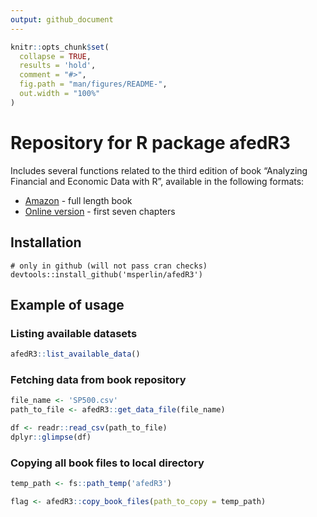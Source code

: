```yaml
---
output: github_document
---
```


```r
knitr::opts_chunk$set(
  collapse = TRUE, 
  results = 'hold',
  comment = "#>",
  fig.path = "man/figures/README-",
  out.width = "100%"
)
```

# Repository for R package afedR3 

Includes several functions related to the third edition of book "Analyzing Financial and Economic Data with R", available in the following formats:

- [Amazon](https://www.amazon.com/dp/B084LSNXMN) - full length book
- [Online version](https://www.msperlin.com/afedR/) - first seven chapters


## Installation

```
# only in github (will not pass cran checks)
devtools::install_github('msperlin/afedR3')
```

## Example of usage

### Listing available datasets

```r
afedR3::list_available_data()
```

### Fetching data from book repository

```r
file_name <- 'SP500.csv'
path_to_file <- afedR3::get_data_file(file_name)

df <- readr::read_csv(path_to_file)
dplyr::glimpse(df)
```

### Copying all book files to local directory

```r
temp_path <- fs::path_temp('afedR3')

flag <- afedR3::copy_book_files(path_to_copy = temp_path)
```

